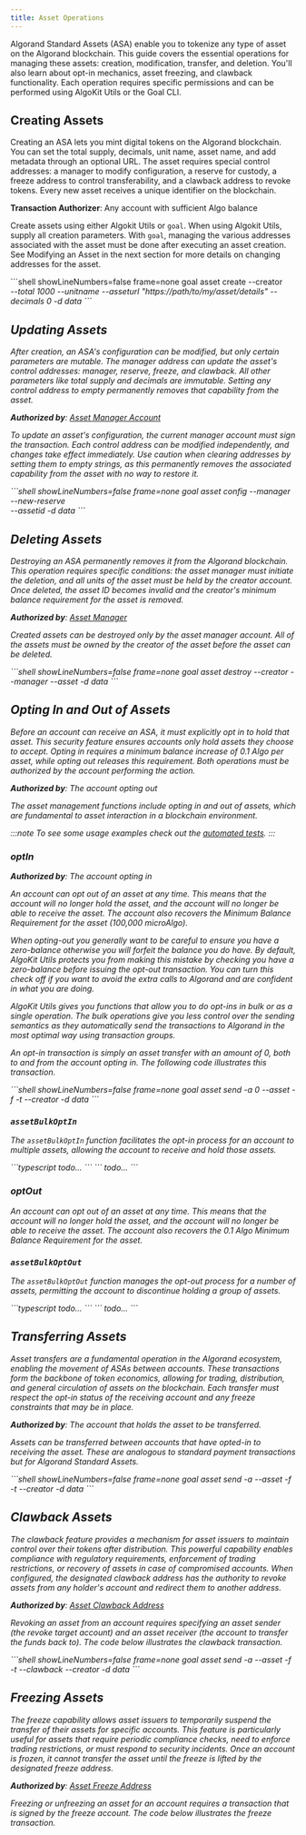 ```yaml
---
title: Asset Operations
---
```



Algorand Standard Assets (ASA) enable you to tokenize any type of asset on the Algorand blockchain. This guide covers the essential operations for managing these assets: creation, modification, transfer, and deletion. You'll also learn about opt-in mechanics, asset freezing, and clawback functionality. Each operation requires specific permissions and can be performed using AlgoKit Utils or the Goal CLI.

## Creating Assets

Creating an ASA lets you mint digital tokens on the Algorand blockchain. You can set the total supply, decimals, unit name, asset name, and add metadata through an optional URL. The asset requires special control addresses: a manager to modify configuration, a reserve for custody, a freeze address to control transferability, and a clawback address to revoke tokens. Every new asset receives a unique identifier on the blockchain.

**Transaction Authorizer**: Any account with sufficient Algo balance

Create assets using either Algokit Utils or `goal`. When using Algokit Utils, supply all creation parameters. With `goal`, managing the various addresses associated with the asset must be done after executing an asset creation. See Modifying an Asset in the next section for more details on changing addresses for the asset.

<Tabs syncKey='lang'>
  <TabItem label='TypeScript' icon='seti:typescript'>
    <RemoteCode
      src='https://raw.githubusercontent.com/algorandfoundation/devportal-code-examples/refs/heads/main/projects/typescript-examples/algokit-utils-ts/assets/asset-create.ts'      
      snippet='ASSET_CREATE_TRANSACTION'
      lang='py'
      title='Asset Create Transaction'
	  frame='none'
    />
  </TabItem>
  <TabItem label='Python' icon='seti:python'>
    <RemoteCode
      src='https://raw.githubusercontent.com/algorandfoundation/devportal-code-examples/refs/heads/main/projects/python-examples/algokit_utils_py_examples/assets(ASA)/asset_create.py'      
      snippet='ASSET_CREATE_TRANSACTION'
      lang='py'
      title='Asset Create Transaction'
	  frame='none'
    />
  </TabItem>
  <TabItem label='goal' icon='seti:shell'>
    ```shell showLineNumbers=false frame=none
    goal asset create --creator <address> --total 1000 --unitname <unit-name> --asseturl "https://path/to/my/asset/details" --decimals 0   -d data
    ```
  </TabItem>
</Tabs>

<LinkCard
  title='Asset Standards'
  href='/standards/arcs'
  description='Learn about the Algorand Request for Comments (ARCs) standards that help your assets work with existing community tools.'
/>

<LinkCard
  title='Asset Creation Transaction'
  href='/concepts/transactions/types#create-an-asset'
  description='Learn about the structure and components of an asset creation transaction.'
/>

## Updating Assets

After creation, an ASA's configuration can be modified, but only certain parameters are mutable. The manager address can update the asset's control addresses: manager, reserve, freeze, and clawback. All other parameters like total supply and decimals are immutable. Setting any control address to empty permanently removes that capability from the asset.

**Authorized by**: [Asset Manager Account](/concepts/transactions/reference#manageraddr)

To update an asset's configuration, the current manager account must sign the transaction. Each control address can be modified independently, and changes take effect immediately. Use caution when clearing addresses by setting them to empty strings, as this permanently removes the associated capability from the asset with no way to restore it.

<Tabs syncKey='lang'>
  <TabItem label='TypeScript' icon='seti:typescript'>
    <RemoteCode
      src='https://raw.githubusercontent.com/algorandfoundation/devportal-code-examples/refs/heads/main/projects/typescript-examples/algokit-utils-ts/assets/asset-update.ts'      
      snippet='ASSET_UPDATE_TRANSACTION'
      lang='py'
      title='Asset Update Transaction'
      frame='none'
    />
  </TabItem>
  <TabItem label='Python' icon='seti:python'>
  	<RemoteCode
      src='https://raw.githubusercontent.com/algorandfoundation/devportal-code-examples/refs/heads/main/projects/python-examples/algokit_utils_py_examples/assets(ASA)/asset_update.py'      
      snippet='ASSET_UPDATE_TRANSACTION'
      lang='py'
      title='Asset Update Transaction'
      frame='none'
    />
  </TabItem>
  <TabItem label='goal' icon='seti:laptop'>
    ```shell showLineNumbers=false frame=none
    goal asset config  --manager <address> --new-reserve <address> --assetid <asset-id> -d data
    ```
  </TabItem>
</Tabs>

<LinkCard
  title='Asset Reconfiguration Transaction'
  href='/concepts/transactions/types#reconfigure-an-asset'
  description='Learn about the structure and components of an asset reconfiguration transaction.'
/>

## Deleting Assets

Destroying an ASA permanently removes it from the Algorand blockchain. This operation requires specific conditions: the asset manager must initiate the deletion, and all units of the asset must be held by the creator account. Once deleted, the asset ID becomes invalid and the creator's minimum balance requirement for the asset is removed.

**Authorized by**: [Asset Manager](/concepts/transactions/reference#manageraddr)

Created assets can be destroyed only by the asset manager account. All of the assets must be owned by the creator of the asset before the asset can be deleted.

<Tabs syncKey='lang'>
  <TabItem label='TypeScript' icon='seti:typescript'>
    <RemoteCode
      src='https://raw.githubusercontent.com/algorandfoundation/devportal-code-examples/refs/heads/main/projects/typescript-examples/algokit-utils-ts/assets/asset-delete.ts'      
      snippet='ASSET_DESTROY_TRANSACTION'
      lang='py'
      title='Asset Delete Transaction'
      frame='none'
    />
  </TabItem>
  <TabItem label='Python' icon='seti:python'>
  	<RemoteCode
      src='https://raw.githubusercontent.com/algorandfoundation/devportal-code-examples/refs/heads/main/projects/python-examples/algokit_utils_py_examples/assets(ASA)/asset_delete.py'      
      snippet='ASSET_DESTROY_TRANSACTION'
      lang='py'
      title='Asset Delete Transaction'
      frame='none'
    />
  </TabItem>
  <TabItem label='goal' icon='seti:laptop'>
    ```shell showLineNumbers=false frame=none
    goal asset destroy --creator <creator-address> --manager <asset-manager-address> --asset <asset-name> -d data 
    ```
  </TabItem>
</Tabs>

<LinkCard
  title='Asset Destroy Transaction'
  href='/concepts/transactions/types#destroy-an-asset'
  description='Learn about the structure and components of an asset destroy transaction.'
/>

## Opting In and Out of Assets

Before an account can receive an ASA, it must explicitly opt in to hold that asset. This security feature ensures accounts only hold assets they choose to accept. Opting in requires a minimum balance increase of 0.1 Algo per asset, while opting out releases this requirement. Both operations must be authorized by the account performing the action.

**Authorized by**: The account opting out

The asset management functions include opting in and out of assets, which are fundamental to asset interaction in a blockchain environment.

:::note
To see some usage examples check out the [automated tests](https://github.com/algorandfoundation/algokit-utils-ts/blob/main/src/asset.spec.ts).
:::

### optIn

**Authorized by**: The account opting in

An account can opt out of an asset at any time. This means that the account will no longer hold the asset, and the account will no longer be able to receive the asset. The account also recovers the Minimum Balance Requirement for the asset (100,000 microAlgo).

When opting-out you generally want to be careful to ensure you have a zero-balance otherwise you will forfeit the balance you do have. By default, AlgoKit Utils protects you from making this mistake by checking you have a zero-balance before issuing the opt-out transaction. You can turn this check off if you want to avoid the extra calls to Algorand and are confident in what you are doing.

AlgoKit Utils gives you functions that allow you to do opt-ins in bulk or as a single operation. The bulk operations give you less control over the sending semantics as they automatically send the transactions to Algorand in the most optimal way using transaction groups.

An opt-in transaction is simply an asset transfer with an amount of 0, both to and from the account opting in. The following code illustrates this transaction.

<Tabs syncKey='lang'>
  <TabItem label='TypeScript' icon='seti:typescript'>
    <RemoteCode
      src='https://raw.githubusercontent.com/algorandfoundation/devportal-code-examples/refs/heads/main/projects/typescript-examples/algokit-utils-ts/assets/asset-optin-optout.ts'      
      snippet='ASSET_OPT_IN_TRANSACTION'
      lang='py'
      title='Asset Opt-In Transaction'
      frame='none'
      lineNumbers='false'
    />
  </TabItem>
  <TabItem label='Python' icon='seti:python'>
	<RemoteCode
      src='https://raw.githubusercontent.com/algorandfoundation/devportal-code-examples/refs/heads/main/projects/python-examples/algokit_utils_py_examples/assets(ASA)/asset_optin_optout.py'      
      snippet='ASSET_OPT_IN_TRANSACTION'
      lang='py'
      title='Asset Opt-In Transaction'
      frame='none'
      lineNumbers='false'
    />
  </TabItem>
  <TabItem label='goal' icon='seti:laptop'>
    ```shell showLineNumbers=false frame=none
    goal asset send -a 0 --asset <asset-name>  -f <opt-in-account> -t <opt-in-account> --creator <asset-creator>  -d data
    ```
  </TabItem>
</Tabs>

### `assetBulkOptIn`

The `assetBulkOptIn` function facilitates the opt-in process for an account to multiple assets, allowing the account to receive and hold those assets.

<Tabs syncKey='lang'>
  <TabItem label='TypeScript' icon='seti:typescript'>
    ```typescript todo... ```
  </TabItem>
  <TabItem label='Python' icon='seti:python'>
    ``` todo... ```
  </TabItem>
</Tabs>

### optOut

An account can opt out of an asset at any time. This means that the account will no longer hold the asset, and the account will no longer be able to receive the asset. The account also recovers the 0.1 Algo Minimum Balance Requirement for the asset.

<Tabs syncKey='lang'>
  <TabItem label='TypeScript' icon='seti:typescript'>
    <RemoteCode
      src='https://raw.githubusercontent.com/algorandfoundation/devportal-code-examples/refs/heads/main/projects/typescript-examples/algokit-utils-ts/assets/asset-optin-optout.ts'
      snippet='ASSET_OPT_OUT_TRANSACTION'
      lang='py'
      title='Asset Opt-Out Transaction'
      frame='none'
    />
  </TabItem>
  <TabItem label='Python' icon='seti:python'>
    <RemoteCode
      src='https://raw.githubusercontent.com/algorandfoundation/devportal-code-examples/refs/heads/main/projects/python-examples/algokit_utils_py_examples/assets(ASA)/asset_optin_optout.py'
      snippet='ASSET_OPT_OUT_TRANSACTION'
      lang='py'
      title='Asset Opt-Out Transaction'
      frame='none'
    />
  </TabItem>
</Tabs>

### `assetBulkOptOut`

The `assetBulkOptOut` function manages the opt-out process for a number of assets, permitting the account to discontinue holding a group of assets.

<Tabs syncKey='lang'>
  <TabItem label='TypeScript' icon='seti:typescript'>
    ```typescript todo... ```
  </TabItem>
  <TabItem label='Python' icon='seti:python'>
    ``` todo... ```
  </TabItem>
</Tabs>

<LinkCard
  title='Asset Opt-In Transaction'
  href='/concepts/transactions/reference#asset-optin-transaction'
  description='Learn about the structure and components of an asset opt-in transaction.'
/>

## Transferring Assets

Asset transfers are a fundamental operation in the Algorand ecosystem, enabling the movement of ASAs between accounts. These transactions form the backbone of token economics, allowing for trading, distribution, and general circulation of assets on the blockchain. Each transfer must respect the opt-in status of the receiving account and any freeze constraints that may be in place.

**Authorized by**: The account that holds the asset to be transferred.

Assets can be transferred between accounts that have opted-in to receiving the asset. These are analogous to standard payment transactions but for Algorand Standard Assets.

<Tabs syncKey='lang'>
  <TabItem label='TypeScript' icon='seti:typescript'>
    <RemoteCode
        src='https://raw.githubusercontent.com/algorandfoundation/devportal-code-examples/refs/heads/main/projects/typescript-examples/algokit-utils-ts/assets/asset-transfer.ts'      
        snippet='ASSET_TRANSFER_TRANSACTION'
        lang='py'
        title='Asset Transfer Transaction'
        frame='none'
      />
  </TabItem>
  <TabItem label='Python' icon='seti:python'>
    <RemoteCode
        src='https://raw.githubusercontent.com/algorandfoundation/devportal-code-examples/refs/heads/main/projects/python-examples/algokit_utils_py_examples/assets(ASA)/asset_transfer.py'      
        snippet='ASSET_TRANSFER_TRANSACTION'
        lang='py'
        title='Asset Transfer Transaction'
        frame='none'
      />  
  </TabItem>
  <TabItem label='goal' icon='seti:laptop'>
    ```shell showLineNumbers=false frame=none
    goal asset send -a <asset-amount> --asset <asset-name> -f <asset-sender> -t <asset-receiver> --creator <asset-creator> -d data
    ```
  </TabItem>
</Tabs>

<LinkCard
  title='Asset Transfer Transaction'
  href='/concepts/transactions/types#transfer-an-asset'
  description='Learn about the structure and components of an asset transfer transaction.'
/>

## Clawback Assets

The clawback feature provides a mechanism for asset issuers to maintain control over their tokens after distribution. This powerful capability enables compliance with regulatory requirements, enforcement of trading restrictions, or recovery of assets in case of compromised accounts. When configured, the designated clawback address has the authority to revoke assets from any holder's account and redirect them to another address.

**Authorized by**: [Asset Clawback Address](/concepts/transactions/reference#clawbackaddr)

Revoking an asset from an account requires specifying an asset sender (the revoke target account) and an asset receiver (the account to transfer the funds back to). The code below illustrates the clawback transaction.

<Tabs syncKey='lang'>
  <TabItem label='TypeScript' icon='seti:typescript'>
    <RemoteCode
      src='https://raw.githubusercontent.com/algorandfoundation/devportal-code-examples/refs/heads/main/projects/typescript-examples/algokit-utils-ts/assets/asset-clawback.ts'      
      snippet='ASSET_CLAWBACK_TRANSACTION'
      lang='py'
      title='Asset Clawback Transaction'
      frame='none'
    />
  </TabItem>
  <TabItem label='Python' icon='seti:python'>
  	<RemoteCode
      src='https://raw.githubusercontent.com/algorandfoundation/devportal-code-examples/refs/heads/main/projects/python-examples/algokit_utils_py_examples/assets(ASA)/asset_clawback.py'      
      snippet='ASSET_CLAWBACK_TRANSACTION'
      lang='py'
      title='Asset Clawback Transaction'
      frame='none'
    />
  </TabItem>
  <TabItem label='goal' icon='seti:laptop'>
    ```shell showLineNumbers=false frame=none
    goal asset send -a <amount-to-revoke> --asset <asset-name> -f <address-of-revoke-target> -t <address-to-send-assets-to> --clawback <clawback-address> --creator <creator-address> -d data
    ```
  </TabItem>
</Tabs>

<LinkCard
  title='Asset Clawback Transaction'
  href='/concepts/transactions/types#revoke-an-asset'
  description='Learn about the structure and components of an asset clawback transaction.'
/>

## Freezing Assets

The freeze capability allows asset issuers to temporarily suspend the transfer of their assets for specific accounts. This feature is particularly useful for assets that require periodic compliance checks, need to enforce trading restrictions, or must respond to security incidents. Once an account is frozen, it cannot transfer the asset until the freeze is lifted by the designated freeze address.

**Authorized by**: [Asset Freeze Address](/concepts/transactions/reference#freezeaddr)

Freezing or unfreezing an asset for an account requires a transaction that is signed by the freeze account. The code below illustrates the freeze transaction.

<Tabs syncKey='lang'>
  <TabItem label='TypeScript' icon='seti:typescript'>
    <RemoteCode
      src='https://raw.githubusercontent.com/algorandfoundation/devportal-code-examples/refs/heads/main/projects/typescript-examples/algokit-utils-ts/assets/asset-freeze.ts'
      snippet='ASSET_FREEZE_TRANSACTION'
      lang='py'
      title='Asset Freeze Transaction'
      frame='none'
    />
  </TabItem>
  <TabItem label='Python' icon='seti:python'>
    <RemoteCode
      src='https://raw.githubusercontent.com/algorandfoundation/devportal-code-examples/refs/heads/main/projects/python-examples/algokit_utils_py_examples/assets(ASA)/asset_freeze.py'
      snippet='ASSET_FREEZE_TRANSACTION'
      lang='py'
      title='Asset Freeze Transaction'
      frame='none'
    />
  </TabItem>
</Tabs>

<LinkCard
  title='Asset Freeze Transaction'
  href='/concepts/transactions/types#freeze-an-asset'
  description='Learn about the structure and components of an asset freeze transaction.'
/>
